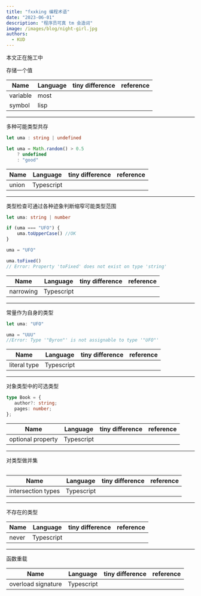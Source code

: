 ```yaml
---
title: "fxxking 编程术语"
date: "2023-06-01"
description: "程序员可真 tm 会造词"
image: /images/blog/night-girl.jpg
authors:
  - KUD
---
```

<Callout>
本文正在施工中
</Callout>

存储一个值

| Name     | Language | tiny difference | reference |
| -------- | -------- | --------------- | --------- | 
| variable | most     |                 |           |
| symbol   | lisp     |                 |           |

---

多种可能类型共存

```typescript
let uma : string | undefined

let uma = Math.random() > 0.5
    ? undefined
    : "good"
```

| Name  | Language   | tiny difference | reference |
| ----- | ---------- | --------------- | --------- | 
| union | Typescript |

---

类型检查可通过各种迹象判断缩窄可能类型范围

```ts
let uma: string | number

if (uma === "UFO") {
    uma.toUpperCase() //OK
}

uma = "UFO"

uma.toFixed()
// Error: Property 'toFixed' does not exist on type 'string'
```

| Name      | Language   | tiny difference | reference |
| -----     | ---------- | --------------- | --------- | 
| narrowing | Typescript |

---

常量作为自身的类型

```ts
let uma: "UFO"

uma = "UUU"
//Error: Type '"Byron"' is not assignable to type '"UFO"'
```

| Name         | Language   | tiny difference | reference |
| --------     | ---------- | --------------- | --------- | 
| literal type | Typescript |

---

对象类型中的可选类型

```ts
type Book = {
   author?: string;
   pages: number;
};
```

| Name              | Language   | tiny difference | reference |
| ----------------- | ---------- | --------------- | --------- |
| optional property | Typescript |

---

对类型做并集

```ts
```

| Name               | Language   | tiny difference | reference |
| ------------------ | ---------- | --------------- | --------- |
| intersection types | Typescript |

---

不存在的类型

| Name  | Language   | tiny difference | reference |
| ----- | ---------- | --------------- | --------- |
| never | Typescript |

---

函数重载

| Name              | Language   | tiny difference | reference |
| ----------------- | ---------- | --------------- | --------- |
| overload signature| Typescript |
